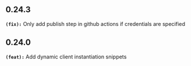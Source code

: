 ## 0.24.3
**`(fix):`** Only add publish step in github actions if credentials are specified

## 0.24.0
**`(feat):`** Add dynamic client instantiation snippets

